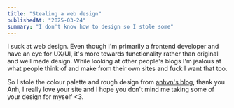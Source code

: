 ```yaml
---
title: "Stealing a web design"
publishedAt: "2025-03-24"
summary: "I don't know how to design so I stole some"
---
```


I suck at web design. Even though I'm primarily a frontend developer and have an
eye for UX/UI, it's more towards functionality rather than original and well made
design. While looking at other people's blogs I'm jealous at what people think of
and make from their own sites and fuck I want that too.

So I stole the colour palette and rough design from [anhvn's blog](https://anhvn.com/blog/),
thank you Anh, I really love your site and I hope you don't mind me taking some of your
design for myself <3.